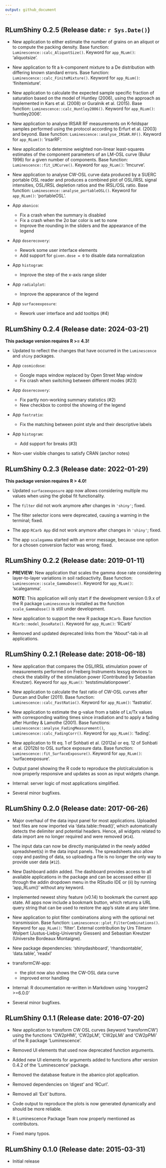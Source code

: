 ```yaml
---
output: github_document
---
```

<!-- NEWS.md was auto-generated by NEWS.Rmd. Please DO NOT edit by hand!-->

## RLumShiny 0.2.5 (Release date: `r Sys.Date()`)

* New application to either estimate the number of grains on an aliquot or to
  compute the packing density.
  Base function: `Luminescence::calc_AliquotSize()`.
  Keyword for `app_RLum()`: 'aliquotsize'.

* New application to fit a k-component mixture to a De distribution with
  differing known standard errors.
  Base function: `Luminescence::calc_FiniteMixture()`.
  Keyword for `app_RLum()`: 'finitemixture'.

* New application to calculate the expected sample specific fraction of
  saturation based on the model of Huntley (2006), using the approach as
  implemented in Kars et al. (2008) or Guralnik et al. (2015).
  Base function: `Luminescence::calc_Huntley2006()`.
  Keyword for `app_RLum()`: 'huntley2006'.

* New application to analyse IRSAR RF measurements on K-feldspar samples
  performed using the protocol according to Erfurt et al. (2003) and beyond.
  Base function: `Luminescence::analyse_IRSAR.RF()`.
  Keyword for `app_RLum()`: 'irsarRF'.

* New application to determine weighted non-linear least-squares estimates of
  the component parameters of an LM-OSL curve (Bulur 1996) for a given number
  of components.
  Base function: `Luminescence::fit_LMCurve()`.
  Keyword for `app_RLum()`: 'lmcurve'.

* New application to analyse CW-OSL curve data produced by a SUERC portable OSL
  reader and produces a combined plot of OSL/IRSL signal intensities, OSL/IRSL
  depletion ratios  and the IRSL/OSL ratio.
  Base function: `Luminescence::analyse_portableOSL()`.
  Keyword for `app_RLum()`: 'portableOSL'.

* App `abanico`:
  + Fix a crash when the summary is disabled
  + Fix a crash when the 2σ bar color is set to none
  + Improve the rounding in the sliders and the appearance of the legend

* App `doserecovery`:
  + Rework some user interface elements
  + Add support for `given.dose = 0` to disable data normalization

* App `histogram`:
  + Improve the step of the x-axis range slider

* App `radialplot`:
  + Improve the appearance of the legend

* App `surfaceexposure`:
  + Rework user interface and add tooltips (#4)

## RLumShiny 0.2.4 (Release date: 2024-03-21)

**This package version requires R >= 4.3!**

* Updated to reflect the changes that have occurred in the `Luminescence` and
  `shiny` packages.

* App `cosmicdose`:
  + Google maps window replaced by Open Street Map window
  + Fix crash when switching between different modes (#23)

* App `doserecovery`:
  + Fix partly non-working summary statistics (#2)
  + New checkbox to control the showing of the legend

* App `fastratio`:
  + Fix the matching between point style and their descriptive labels

* App `histogram`:
  + Add support for breaks (#3)

* Non-user visible changes to satisfy CRAN (anchor notes)

## RLumShiny 0.2.3 (Release date: 2022-01-29)

**This package version requires R > 4.0!** 

* Updated `surfaceexposure` app now allows considering multiple mu values when
  using the global fit functionality.
  
* The `filter` did not work anymore after changes in `'shiny'`; fixed. 

* The filter selector icons were deprecated, causing a warning in the terminal; fixed.

* The app `RCarb App` did not work anymore after changes in `'shiny'`; fixed. 

* The app `scalegamma` started with an error message, because one option for a chosen conversion factor was wrong; fixed.

## RLumShiny 0.2.2 (Release date: 2019-01-11)

* **PREVIEW**: New application that scales the gamma dose rate considering layer-to-layer
  variations in soil radioactivity. Base function: `Luminescence::scale_GammaDose()`.
  Keyword for `app_RLum()`: 'scalegamma'.
  
  **NOTE**: This application will only start if the development version 0.9.x of the
  R package `Luminescence` is installed as the function `scale_GammaDose()` is
  still under development.

* New application to support the new R package `RCarb`. Base function `RCarb::model_DoseRate()`.
  Keyword for `app_RLum()`: 'RCarb'

* Removed and updated deprecated links from the "About"-tab in all applications.



## RLumShiny 0.2.1 (Release date: 2018-06-18)

* New application that compares the OSL/IRSL stimulation power of measurements
  performed on Freiberg Instruments lexsyg devices to check the stability
  of the stimulation power (Contributed by Sebastian Kreutzer).
  Keyword for `app_RLum()`: 'teststimulationpower'.

* New application to calculate the fast ratio of CW-OSL curves after Durcan
  and Duller (2011). Base function: `Luminescence::calc_FastRatio()`.
  Keyword for `app_RLum()`: 'fastratio'.

* New application to estimate the g-value from a table of Lx/Tx values with
  corresponding waiting times since irradiation and to apply a fading
  after Huntley & Lamothe (2001).
  Base functions: `Luminescence::analyse_FadingMeasurement()`,
  `Luminescence::calc_FadingCorr()`.
  Keyword for `app_RLum()`: 'fading'.

* New application to fit eq. 1 of Sohbati et al. (2012a) or eq. 12 of
  Sohbati et al. (2012b) to OSL surface exposure data.
  Base function: `Luminescence::fit_SurfaceExposure()`.
  Keyword for `app_RLum()`: 'surfaceexposure'.

* Output panel showing the R code to reproduce the plot/calculation is now
  properly responsive and updates as soon as input widgets change.

* Internal: server logic of most applications simplified.

* Several minor bugfixes.

## RLumShiny 0.2.0 (Release date: 2017-06-26)

* Major overhaul of the data input panel for most applications. Uploaded text
  files are now imported via 'data.table::fread()', which automatically
  detects the delimiter and potential headers. Hence, all widgets related to
  data import are no longer required and were removed (`#14`).

* The input data can now be directly manipulated in the newly added spreadsheet(s)
  in the data input panels. The spreadsheets also allow copy and pasting of data,
  so uploading a file is no longer the only way to provide user data (`#12`).

* New Dashboard addin added. The dashboard provides access to all available
  applications in the package and can be accessed either (i) through the
  addin dropdown menu in the RStudio IDE or (ii) by running 'app_RLum()' without
  any keyword.

* Implemented newest shiny feature (v0.14) to bookmark the current app state.
  All apps now include a bookmark button, which returns a URL query string that
  can be used to restore the app's state at any later time.

* New application to plot filter combinations along with the optional
  net transmission. Base function: `Luminescence::plot_FilterCombinations()`.
  Keyword for `app_RLum()`: 'filter'. External contribution by Urs Tilmann
  Wolpert (Justus-Liebig-University Giessen) and Sebastian Kreutzer
  (Universite Bordeaux Montaigne).

* New package dependencies: 'shinydashboard', 'rhandsontable', 'data.table', 'readxl'

* transformCW-app:
    + the plot now also shows the CW-OSL data curve
    + improved error handling

* Internal: R documentation re-written in Markdown using 'roxygen2 >=6.0.0'

* Several minor bugfixes.

## RLumShiny 0.1.1 (Release date: 2016-07-20)

* New application to transform CW OSL curves (keyword 'transformCW') using the
  functions 'CW2pHMi', 'CW2pLM', 'CW2pLMi' and 'CW2pPMi' of the R package
  'Luminescence'.

* Removed UI elements that used now deprecated function arguments.

* Added new UI elements for arguments added to functions after version 0.4.2 of
  the 'Luminescence' package.

* Removed the database feature in the abanico plot application.

* Removed dependencies on 'digest' and 'RCurl'.

* Removed all 'Exit' buttons.

* Code output to reproduce the plots is now generated dynamically and should
  be more reliable.

* R Luminescence Package Team now properly mentioned as contributors.

* Fixed many typos.


## RLumShiny 0.1.0 (Release date: 2015-03-31)

* Initial release

